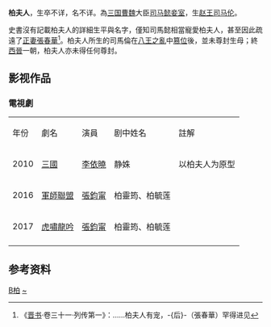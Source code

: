 '''柏夫人'''，生卒不详，名不详。為[[三国|三国]][[曹魏|曹魏]]大臣[[司马懿|司马懿]][[妾室|妾室]]，生[[赵王|赵王]][[司马伦|司马伦]]。

史書沒有記載柏夫人的詳細生平與名字，僅知司馬懿相當寵愛柏夫人，甚至因此疏遠了[[正妻|正妻]][[張春華|張春華]]<ref>《[[晋书|晋书]]·卷三十一·列传第一》：......柏夫人有宠，-{后}-（張春華）罕得进见</ref>。柏夫人所生的司馬倫在[[八王之亂|八王之亂]]中[[篡位|篡位]]後，並未尊封生母；終[[西晉|西晉]]一朝，柏夫人亦未得任何尊封。

==影视作品==

===電視劇===
{| class="wikitable"
|-  style="background:cornflowerblue; color:white; text-align:center;"
|年份
|劇名
|演員
|剧中姓名
|註解
|-
|2010||[[三國_(電視劇)|三國]]||[[李依曉|李依曉]]||静姝||以柏夫人为原型
|-
|2016||[[大軍師司馬懿|軍師聯盟]]||[[張鈞甯|張鈞甯]]||柏靈筠、柏毓莲||
|-
|2017||[[大軍師司馬懿|虎嘯龍吟]]||[[張鈞甯|張鈞甯]]||柏靈筠、柏毓莲||
|-
|}

==参考资料==
{{reflist}}

{{晉朝皇后}}
[[Category:曹魏女性人物|B柏]]
[[Category:柏姓|~]]